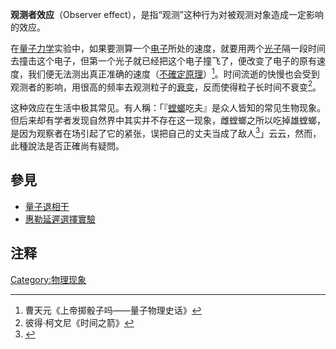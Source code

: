 {{Expand English|Observer_effect_(physics) |date={{date|}} }}{{refimprove|time=2014-08-06T09:40:40+00:00}}
'''观测者效应'''（Observer effect），是指“观测”这种行为对被观测对象造成一定影响的效应。

在[[量子力学|量子力学]]实验中，如果要测算一个[[电子|电子]]所处的速度，就要用两个[[光子|光子]]隔一段时间去撞击这个电子，但第一个光子就已经把这个电子撞飞了，便改变了电子的原有速度，我们便无法测出真正准确的速度（[[不確定原理|不確定原理]]）<ref>曹天元《上帝掷骰子吗——量子物理史话》</ref>。时间流逝的快慢也会受到观测者的影响，用很高的频率去观测粒子的[[粒子衰變|衰变]]，反而使得粒子长时间不衰变<ref>彼得·柯文尼《时间之箭》</ref>。

这种效应在生活中极其常见。有人稱：「『[[螳螂|螳螂]]吃夫』是众人皆知的常见生物现象。但后来却有学者发现自然界中其实并不存在这一现象，雌螳螂之所以吃掉雄螳螂，是因为观察者在场引起了它的紧张，误把自己的丈夫当成了敌人<ref>{{cite web |url=http://www.lkong.net/thread-948790-1-1.html |title=存档副本 |accessdate=2014-08-05 |deadurl=yes |archiveurl=https://web.archive.org/web/20141030173633/http://www.lkong.net/thread-948790-1-1.html |archivedate=2014-10-30 }}</ref>」云云，然而，此種說法是否正確尚有疑問。

== 參見 ==
* [[量子退相干|量子退相干]]
* [[惠勒延遲選擇實驗|惠勒延遲選擇實驗]]

==注释==
<references/>

[[Category:物理现象|Category:物理现象]]